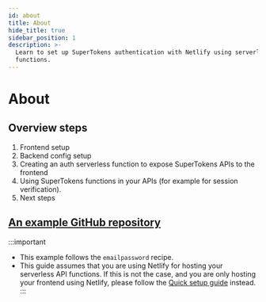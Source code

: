 ```yaml
---
id: about
title: About
hide_title: true
sidebar_position: 1
description: >-
  Learn to set up SuperTokens authentication with Netlify using serverless
  functions.
---
```


# About

## Overview steps

1. Frontend setup
2. Backend config setup
3. Creating an auth serverless function to expose SuperTokens APIs to the frontend
4. Using SuperTokens functions in your APIs (for example for session verification).
5. Next steps

## [An example GitHub repository](https://github.com/supertokens/supertokens-auth-react/tree/master/examples/with-netlify) 

:::important
- This example follows the `emailpassword` recipe.
- This guide assumes that you are using Netlify for hosting your serverless API functions. If this is not the case, and you are only hosting your frontend using Netlify, please follow the [Quick setup guide](/docs/quickstart/frontend-setup) instead.
:::
